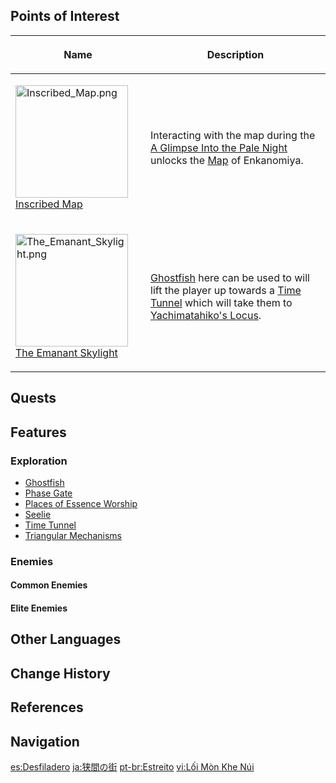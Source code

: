{{Location Infobox
|image        = The Narrows.png
|type         = Subarea
|region       = Inazuma
|area         = Enkanomiya
|map          = Enkanomiya
}}
{{Location Intro|description=<p></p>}}

==Points of Interest==
{| class="article-table alternating-colors-table tdc1" style="width: 100%;"
! style="width: 200px;" | Name
! Description
|- id="Inscribed Map"
| [[File:Inscribed Map.png|180px]]<br />[[Inscribed Map]]
| Interacting with the map during the [[A Glimpse Into the Pale Night]] unlocks the [[Map]] of Enkanomiya.
|- id="The Emanant Skylight"
| [[File:The Emanant Skylight.png|180px]]<br />[[The Emanant Skylight]]
| [[Ghostfish]] here can be used to will lift the player up towards a [[Time Tunnel]] which will take them to [[Yachimatahiko's Locus]].
|}

==Quests==
{{Quests by Category List|heo=1}}

==Features==
===Exploration===
*[[Ghostfish]]
*[[Phase Gate]]
*[[Places of Essence Worship]]
*[[Seelie]]
*[[Time Tunnel]]
*[[Triangular Mechanisms]]

===Enemies===
====Common Enemies====
{{Column|2|
*{{Enemy|Hilichurl}}
*{{Enemy|Hilichurl Fighter}}
*{{Enemy|Hilichurl Berserker}}
*{{Enemy|Wooden Shield Hilichurl Guard}}
*{{Enemy|Rock Shield Hilichurl Guard}}
*{{Enemy|Hilichurl Shooter}}
*{{Enemy|Cryo Hilichurl Shooter}}
*{{Enemy|Electro Hilichurl Shooter}}
*{{Enemy|Pyro Hilichurl Shooter}}
*{{Enemy|Electro Samachurl}}
*{{Enemy|Hydro Samachurl}}
*{{Enemy|Cryo Slime}}
*{{Enemy|Dendro Slime}}
*{{Enemy|Hydro Slime}}
*{{Enemy|Cryo Whopperflower}}
*{{Enemy|Electro Whopperflower}}
*{{Enemy|Pyro Whopperflower}}
}}

====Elite Enemies====
{{Column|2|
*{{Enemy|Electro Abyss Mage}}
*{{Enemy|Hydro Abyss Mage}}
*{{Enemy|Pyro Abyss Mage}}
*{{Enemy|Primordial Bathysmal Vishap}}
*{{Enemy|Primordial Bathysmal Vishap Hatchling}}
*{{Enemy|Rimebiter Bathysmal Vishap Hatchling}}
*{{Enemy|Crackling Axe Mitachurl}}
*{{Enemy|Blazing Axe Mitachurl}}
*{{Enemy|Rock Shieldwall Mitachurl}}
*{{Enemy|Wooden Shieldwall Mitachurl}}
*{{Enemy|Ruin Cruiser}}
*{{Enemy|Ruin Defender}}
*{{Enemy|Ruin Destroyer}}
*{{Enemy|Ruin Guard}}
}}

==Other Languages==
{{Other Languages
|en      = The Narrows
|zhs     = 狭间之街
|zhs_rm  = Xiájiān zhī Jiē
|zht     = 狹間之街
|zht_rm  = Xiájiān zhī Jiē
|zh_tl   = Street of the Narrows
|ja      = {{Rubi|狭|はざ|間|ま}}の{{Rubi|街|まち}}
|ja_rm   = Hazama no Machi<ref>[[Map]], Label: The Narrows (Japanese)</ref>
|ja_tl   = Street of the Narrows
|ko      = 협곡의 거리
|ko_rm   = Hyeopgok-ui Geori
|ko_tl   = Street of the Canyons
|es      = Desfiladero
|es_tl   = {{w|Defile_(geography)|Defile}}
|fr      = Les Gorges
|fr_tl   = The Gorges
|ru      = Теснина
|ru_tl   = The Narrows
|th      = The Narrows
|vi      = Lối Mòn Khe Núi
|vi_tl   = Path of the Narrows
|de      = Schmale Schlucht
|de_tl   = Narrow Canyon
|id      = The Narrows
|pt      = Estreito
|pt_tl   = 
|tr      = Geçitler
|tr_tl   = 
|it      = Le Forre
|it_tl   = The Gorges
}}

==Change History==
{{Change History|2.4}}

==References==
{{Reflist}}

==Navigation==
{{Area Navbox|Inazuma}}

[[es:Desfiladero]]
[[ja:狭間の街]]
[[pt-br:Estreito]]
[[vi:Lối Mòn Khe Núi]]